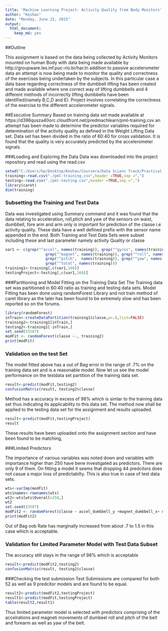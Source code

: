 ```yaml
---
title: 'Machine Learning Project: Activity Quality from Body Monitors'
author: "Keshav"
date: "Monday, June 22, 2015"
output:
  html_document:
    keep_md: yes
---
```


##Outline

This assignment is based on the data being collected by Activity Monitors mounted on human Body with  data being made available by http://groupware.les.inf.puc-rio.br/har.In addition to passive accelerometer data an attempt is now being made to monitor the quality and correctness of the exercises being undertaken by  the subjects. In this particular case a data base regarding correctness of the dumbbell lifting has been created and made available where one correct way of lifting  dumbbells and 4 different methods of incorrectly lifting dumbbells have been identified(namely B,C,D and E). Project involves correlating the correctness of the exercise to the different accelerometer signals.

##Executive Summary
Based on training data set made available at https://d396qusza40orc.cloudfront.net/predmachlearn/pml-training.csv an attempt has been made to determine the  predictor variables  required for determination of the activity quality as defined in the Weight Lifting Data set. Data set has been divided in the ratio of 60:40 for cross validation. It is found that the quality is very accurately predicted by the accelerometer signals.

###Loading and Exploring the Data
Data was downloaded into the project repository and read using the read.csv

```r
setwd("C:/Users/hp/Desktop/Keshav/Coursera/Data Scienc Track/Practical Machine Learning/Project")
training<-read.csv("./pml-training.csv",header =TRUE,sep =",")
testing<-read.csv("./pml-testing.csv",header =TRUE,sep =",")
library(caret)
dim(training)
```

### Subsetting the Training and Test Data
Data was investigated using Summary command and it was found that the data relating to acceleration, roll,ptich and yaw of the sensors on waist, dumbbell, fore arm and arm only is important for prediction of the classe i.e activity quality. These data have a well defined prefix with the sensor name appended in the end. Both Training and Test Data Sets were subset including these and last parameter namely activity Quality or classe

```r
var1 <- c(grep("^accel", names(training)), grep("^gyros", names(training)), 
                  grep("^magnet", names(training)), grep("^roll", names(training)), 
                  grep("^pitch",  names(training)), grep("^yaw", names(training)), 
                  grep("^total", names(training)))                                                                             
training1<-training[,c(var1,160)]
testingProject<-testing[,c(var1,160)]
```

###Partitioning and Model Fitting on the Training Data Set
The Training data set  was partitioned in 60:40 ratio as training and testing data sets. Model Fitting has been done using randomForest Library and not train method of caret library as the later has been found to be extremely slow and has been reported so on the forums. 
```r
library(randomForest)
inTrain<-createDataPartition(training1$classe,p=.6,list=FALSE)
training2<-training1[inTrain,]
testing2<-training1[-inTrain,]
set.seed(33587)
modFit <- randomForest(classe ~., training2)
print(modFit)
```

### Validation on the test Set
The model fitted above has a out of Bag error in the range of  .7% on the training data set and is a reasonable model. Now let us see the model performance on the testdata set partition of the training data set.

```r
result<-predict(modFit,testing2)
confusionMatrix(result, testing2$classe)
```
Method has a accuracy in excess of 98%  which is simlar to the training data set thus indicating its applicability to this data set. The method now shall be applied to the testing data set for the assignment and results uploaded.

```r
result<-predict(modFit,testingProject)
result
```
These results have been uploaded onto the assignment section and have been found to be matching,

###Limited Predictors

The importance of various variables was noted down and variables with importance higher than 250 have bene investigated as predictors. There are only 9 of them. On fitting a model it seems that dropping 44 predcitors does not casue a major loss of predictabilty. This is also true in case of test data sets.

```r
wts<-varImp(modFit)
wts$names<-rownames(wts)
wt2<-wts[wts$Overall>250,]
wt2
set.seed(33587)
modFit2 <- randomForest(classe ~ accel_dumbbell_y +magnet_dumbbell_x+ magnet_dumbbell_y + magnet_dumbbell_z + roll_belt +roll_forearm +pitch_belt + pitch_forearm + yaw_belt             , training2)
print(modFit2)
```
Out of Bag  oob Rate has marginally increased from about .7 to 1.5 in this case which is acceptable.

### Validation for Limited Parameter Model with Test Data Subset
The accuracy still stays in the range of 98% which is acceptable


```r
result<-predict(modFit2,testing2)
confusionMatrix(result, testing2$classe)
````

###Checking the test submission
Test Submissions are compared for both 52 as well as 9 predcitor models and are found to be equal.

```r
result2<-predict(modFit2,testingProject)
result1<-predict(modFit,testingProject)
table(result2,result1)

```
Thus limited parameter model is selected with predictors comprising of the accelrations and magneti movements of dumbeel roll and pitch of the belt and forearm as well as yaw of the belt.
